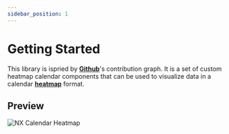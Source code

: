 ```yaml
---
sidebar_position: 1
---
```


# Getting Started

This library is ispried by **[Github](https://github.com/relliv?tab=overview&from=2024-10-01&to=2024-10-27)**'s contribution graph. It is a set of custom heatmap calendar components that can be used to visualize data in a calendar **[heatmap](https://en.wikipedia.org/wiki/Heat_map)** format.

## Preview

<img className="preview-image" src="https://github.com/ngeenx/nx-calendar-heatmap/blob/main/docs/static/img/nx-calendar-heatmap-preview.gif?raw=true" alt="NX Calendar Heatmap"/>
